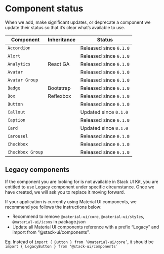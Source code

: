 
<Meta title="Get started/Component status" />

# Component status

When we add, make significant updates, or deprecate a component we update their status so that it’s clear what’s available to use.

| Component | Inheritance | Status |
| --------- | ----------- | ------ |
| `Accordion` | | Released since `0.1.0` |
| `Alert` | | Released since `0.1.0` |
| `Analytics` | React GA | Released since `0.1.0` |
| `Avatar` | | Released since `0.1.0` |
| `Avatar Group` | | Released since `0.1.0` |
| `Badge` | Bootstrap | Released since `0.1.0` |
| `Box` | Reflexbox | Released since `0.1.0` |
| `Button` | | Released since `0.1.0` |
| `Callout` | | Updated since `0.1.0` |
| `Caption` | | Released since `0.1.0` |
| `Card` | | Updated since `0.1.0` |
| `Carousel` | | Released since `0.1.0` |
| `Checkbox` | | Released since `0.1.0` |
| `Checkbox Group` | | Released since `0.1.0` |

## Legacy components

If the component you are looking for is not available in Stack UI Kit, you are entitled to use Legacy component under specific circumstance. Once we have created, we will ask you to replace it moving forward.

If your application is currently using Material UI components, we recommend you follows the instructions below:

- Recommend to remove `@material-ui/core`, `@material-ui/styles`, `@material-ui/icons` in package.json
- Update all Material UI components reference with a prefix “Legacy” and import from “@stack-ui/components”.

Eg. Instead of `import { Button } from ‘@material-ui/core’`, it should be `import { LegacyButton } from ‘@stack-ui/components’`
